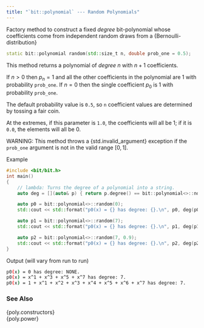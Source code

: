 ```yaml
---
title: "`bit::polynomial` --- Random Polynomials"
---
```


Factory method to construct a fixed *degree* bit-polynomial whose coefficients come from independent random draws from a {Bernoulli-distribution}
```cpp
static bit::polynomial random(std::size_t n, double prob_one = 0.5);
```
This method returns a polynomial of *degree* $n$ with $n+1$ coefficients.

If $n > 0$ then $p_n = 1$ and all the other coefficients in the polynomial are 1 with probability `prob_one`.
If $n = 0$ then the single coefficient $p_0$ is 1 with probability `prob_one`.

The default probability value is `0.5`, so `n` coefficient values are determined by tossing a fair coin.

At the extremes, if this parameter is `1.0`, the coefficients will all be 1; if it is `0.0`, the elements will all be 0.

WARNING: This method throws a {std.invalid_argument} exception if the `prob_one` argument is not in the valid range $[0, 1]$.

[Example]{.bt}
```cpp
#include <bit/bit.h>
int main()
{
    // lambda: Turns the degree of a polynomial into a string.
    auto deg = [](auto& p) { return p.degree() == bit::polynomial<>::ndeg ? "NONE" : std::format("{}", p.degree()); };

    auto p0 = bit::polynomial<>::random(0);
    std::cout << std::format("p0(x) = {} has degree: {}.\n", p0, deg(p0));

    auto p1 = bit::polynomial<>::random(7);
    std::cout << std::format("p0(x) = {} has degree: {}.\n", p1, deg(p1));

    auto p2 = bit::polynomial<>::random(7, 0.9);
    std::cout << std::format("p0(x) = {} has degree: {}.\n", p2, deg(p2));
}
```
[Output (will vary from run to run)]{.bt}
```bash
p0(x) = 0 has degree: NONE.
p0(x) = x^1 + x^3 + x^5 + x^7 has degree: 7.
p0(x) = 1 + x^1 + x^2 + x^3 + x^4 + x^5 + x^6 + x^7 has degree: 7.
```

### See Also
{poly.constructors} \
{poly.power}